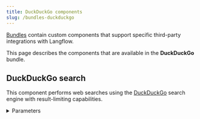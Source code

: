 ```yaml
---
title: DuckDuckGo components
slug: /bundles-duckduckgo
---
```



[Bundles](/components-bundle-components) contain custom components that support specific third-party integrations with Langflow.

This page describes the components that are available in the **DuckDuckGo** bundle.

## DuckDuckGo search

This component performs web searches using the [DuckDuckGo](https://www.duckduckgo.com) search engine with result-limiting capabilities.

<details>
<summary>Parameters</summary>

**Inputs**

| Name | Type | Description |
|------|------|-------------|
| input_value | String | The search query to execute with DuckDuckGo. |
| max_results | Integer | The maximum number of search results to return. Default: 5. |
| max_snippet_length | Integer | The maximum length of each result snippet. Default: 100. |

**Outputs**

| Name | Type | Description |
|------|------|-------------|
| data | List[Data] | A list of search results as Data objects containing snippets and full content. |
| text | String | The search results formatted as a single text string. |

</details>